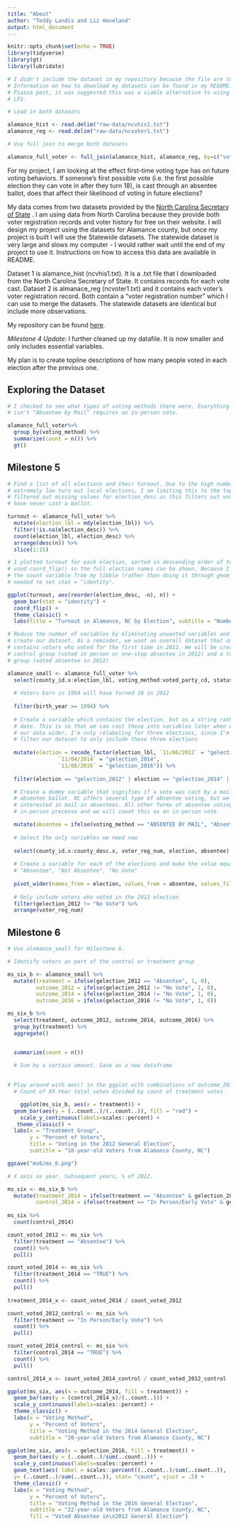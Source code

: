 ```yaml
---
title: "About"
author: "Teddy Landis and Liz Hoveland"
output: html_document
---
```


```r
knitr::opts_chunk$set(echo = TRUE)
library(tidyverse)
library(gt)
library(lubridate)

# I didn't include the dataset in my repository because the file are too large.
# Information on how to download my datasets can be found in my README.md. In a
# Piazza post, it was suggested this was a viable alternative to using GitHub
# LFS.

# Load in both datasets

alamance_hist <- read.delim("raw-data/ncvhis1.txt")
alamance_reg <- read.delim("raw-data/ncvoter1.txt")

# Use full join to merge both datasets

alamance_full_voter <- full_join(alamance_hist, alamance_reg, by=c("voter_reg_num"))
```

For my project, I am looking at the effect first-time voting type has on future voting behaviors. If someone's first possible vote (i.e. the first possible election they can vote in after they turn 18), is cast through an absentee ballot, does that affect their likelihood of voting in future elections?

My data comes from two datasets provided by the [North Carolina Secretary of State](https://www.ncsbe.gov/Public-Records-Data-Info/Election-Results-Data) . I am using data from North Carolina because they provide both voter registration records and voter history for free on their website. I will design my project using the datasets for Alamance county, but once my project is built I will use the Statewide datasets. The statewide dataset is very large and slows my computer - I would rather wait until the end of my project to use it. Instructions on how to access this data are available in README.

Dataset 1 is alamance_hist (ncvhis1.txt). It is a .txt file that I downloaded from the North Carolina Secretary of State. It contains records for each vote cast. Dataset 2 is almanace_reg (ncvoter1.txt) and it contains each voter's voter registration record. Both contain a "voter registration number" which I can use to merge the datasets. The statewide datasets are identical but include more observations.

My repository can be found [here](https://github.com/tlandis212/final_project).

*Milestone 4 Update*: I further cleaned up my datafile. It is now smaller and only includes essential variables.

My plan is to create topline descriptions of how many people voted in each election after the previous one.

## Exploring the Dataset

```r

# I checked to see what types of voting methods there were. Everything that
# isn't "Absentee by Mail" requires an in-person vote.

alamance_full_voter%>% 
  group_by(voting_method) %>% 
  summarize(count = n()) %>% 
  gt()

```
## Milestone 5

```r
# Find a list of all elections and their turnout. Due to the high number of
# extremely low turn out local elections, I am limiting this to the top 15. I
# filtered out missing values for election_desc as this filters out voters who
# have never cast a ballot.

turnout <- alamance_full_voter %>% 
  mutate(election_lbl = mdy(election_lbl)) %>% 
  filter(!is.na(election_desc)) %>% 
  count(election_lbl, election_desc) %>% 
  arrange(desc(n)) %>% 
  slice(1:15)

# I plotted turnout for each election, sorted in descending order of turnout. I
# used coord_flip() so the full election names can be shown. Because I'm using
# the count variable from my tibble (rather than doing it through geom_bar()), I
# needed to set stat = "identity".

ggplot(turnout, aes(reorder(election_desc, -n), n)) +
  geom_bar(stat = "identity") +
  coord_flip() +
  theme_classic() +
  labs(title = "Turnout in Alamance, NC by Election", subtitle = "Number of Raw Votes Cast", caption = "Data Source: NC Secretary of State", x = "Election", y = "Votes Cast")
```
  
```r
# Reduce the number of variables by eliminating unwanted variables and filter to
# create our dataset. As a reminder, we want an overall dataset that only
# contains voters who voted for the first time in 2012. We will be creating a
# control group (voted in person or one-stop absentee in 2012) and a treatment
# group (voted absentee in 2012)

alamance_small <- alamance_full_voter %>% 
  select(county_id.x:election_lbl, voting_method:voted_party_cd, status_cd:absent_ind, birth_year, birth_state) %>% 
  
  # Voters born in 1994 will have turned 18 in 2012
  
  filter(birth_year >= 1994) %>% 
  
  # Create a variable which contains the election, but as a string rather than a
  # date. This is so that we can cast these into variables later when we make
  # our data wider. I'm only relabeling for three elections, since I'm going to
  # filter our dataset to only include these three elections
  
  mutate(election = recode_factor(election_lbl, `11/06/2012` = "gelection_2012",
                `11/04/2014` = "gelection_2014",
                `11/08/2016` = "gelection_2016")) %>% 
  
  filter(election == "gelection_2012" | election == "gelection_2014" | election == "gelection_2016") %>% 

  # Create a dummy variable that signifies if a vote was cast by a mail-in
  # absentee ballot. NC offers several type of absentee voting, but we're only
  # interested in mail-in absentees. All other forms of absentee voting requires
  # in-person precense and we will count this as an in-person vote

  mutate(absentee = ifelse(voting_method == "ABSENTEE BY MAIL", "Absentee", "Not Absentee")) %>% 
  
  # Select the only variables we need now
  
  select(county_id.x:county_desc.x, voter_reg_num, election, absentee) %>% 
  
  # Create a variable for each of the elections and make the value equal to
  # "Absentee", "Not Absentee", "No Vote"
  
  pivot_wider(names_from = election, values_from = absentee, values_fill = list(absentee = "No Vote")) %>% 
  
  # Only include voters who voted in the 2012 election
  filter(gelection_2012 != "No Vote") %>% 
  arrange(voter_reg_num)
```

## Milestone 6

```r

# Use alamance_small for Milestone 6. 

# Identify voters as part of the control or treatment group

ms_six_b <- alamance_small %>% 
  mutate(treatment = ifelse(gelection_2012 == "Absentee", 1, 0),
         outcome_2012 = ifelse(gelection_2012 != "No Vote", 1, 0),
         outcome_2014 = ifelse(gelection_2014 != "No Vote", 1, 0),
         outcome_2016 = ifelse(gelection_2016 != "No Vote", 1, 0))

ms_six_b %>% 
  select(treatment, outcome_2012, outcome_2014, outcome_2016) %>% 
  group_by(treatment) %>% 
  aggregate()


  summarize(count = n())
  
  # Sum by a certain amount. Save as a new dataframe
  
```

```r
# Play around with aes() in the ggplot with combinations of outcome_2014 and treatment. 
  # Count of XX Year total votes divided by count of treatment votes

    ggplot(ms_six_b, aes(x = treatment)) + 
  geom_bar(aes(y = (..count..)/(..count..)), fill = "red") +
    scale_y_continuous(labels=scales::percent) +
   theme_classic() +
  labs(x = "Treatment Group",
       y = "Percent of Voters",
       title = "Voting in the 2012 General Election",
       subtitle = "18-year-old Voters from Alamance County, NC")

ggsave("ms6/ms_6.png")

# X axis as year. Subsequent years, % of 2012. 
```


```r
ms_six <- ms_six_b %>% 
  mutate(treatment_2014 = ifelse(treatment == "Absentee" & gelection_2014 != "No Vote", TRUE, FALSE),
         control_2014 = ifelse(treatment == "In Person/Early Vote" & gelection_2014 != "No Vote", TRUE, FALSE))
  
ms_six %>% 
  count(control_2014)

count_voted_2012 <- ms_six %>% 
  filter(treatment == "Absentee") %>%
  count() %>% 
  pull()

count_voted_2014 <- ms_six %>% 
  filter(treatment_2014 == "TRUE") %>% 
  count() %>% 
  pull()
  
treatment_2014_x <- count_voted_2014 / count_voted_2012

count_voted_2012_control <- ms_six %>% 
  filter(treatment == "In Person/Early Vote") %>%
  count() %>% 
  pull()

count_voted_2014_control <- ms_six %>% 
  filter(control_2014 == "TRUE") %>% 
  count() %>% 
  pull()

control_2014_x <- count_voted_2014_control / count_voted_2012_control
```

```r
ggplot(ms_six, aes(x = outcome_2014, fill = treatment)) + 
  geom_bar(aes(y = (control_2014_x)/(..count..))) +
  scale_y_continuous(labels=scales::percent) +
  theme_classic() +
  labs(x = "Voting Method",
       y = "Percent of Voters",
       title = "Voting Method in the 2014 General Election",
       subtitle = "20-year-old Voters from Alamance County, NC")
```

```r
ggplot(ms_six, aes(x = gelection_2016, fill = treatment)) + 
  geom_bar(aes(y = (..count..)/sum(..count..))) +
  scale_y_continuous(labels=scales::percent) +
  geom_text(aes( label = scales::percent((..count..)/sum(..count..)),
  y= (..count..)/sum(..count..)), stat= "count", vjust = .5) +
  theme_classic() +
  labs(x = "Voting Method",
       y = "Percent of Voters",
       title = "Voting Method in the 2016 General Election",
       subtitle = "22-year-old Voters from Alamance County, NC",
       fill = "Voted Absentee in\n2012 General Election")
```


